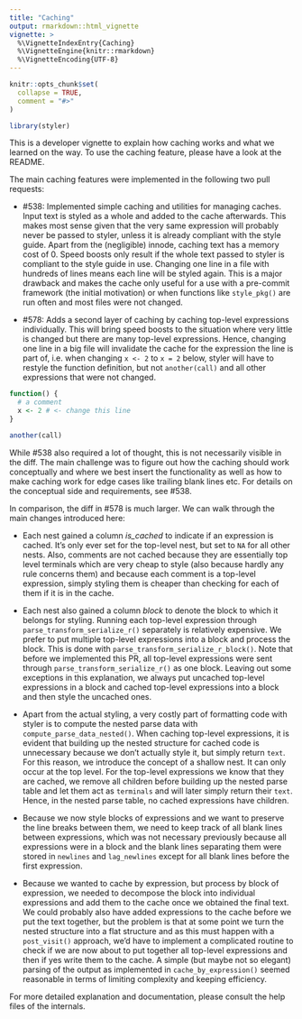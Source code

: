 ```yaml
---
title: "Caching"
output: rmarkdown::html_vignette
vignette: >
  %\VignetteIndexEntry{Caching}
  %\VignetteEngine{knitr::rmarkdown}
  %\VignetteEncoding{UTF-8}
---
```


```r
knitr::opts_chunk$set(
  collapse = TRUE,
  comment = "#>"
)
```

```r
library(styler)
```

This is a developer vignette to explain how caching works and what we learned on
the way. To use the caching feature, please have a look at the README.

The main caching features were implemented in the following two pull requests:

- #538: Implemented simple caching and utilities for managing caches. Input text
  is styled as a whole and added to the cache afterwards. This makes most sense
  given that the very same expression will probably never be passed to styler,
  unless it is already compliant with the style guide. Apart from the
  (negligible) innode, caching text has a memory cost of 0. Speed boosts only
  result if the whole text passed to styler is compliant to the style guide in
  use. Changing one line in a file with hundreds of lines means each line will
  be styled again. This is a major drawback and makes the cache only useful for
  a use with a pre-commit framework (the initial motivation) or when functions
  like `style_pkg()` are run often and most files were not changed.

- #578: Adds a second layer of caching by caching top-level expressions
  individually. This will bring speed boosts to the situation where very little
  is changed but there are many top-level expressions. Hence, changing one line
  in a big file will invalidate the cache for the expression the line is part
  of, i.e. when changing `x <- 2` to `x = 2` below, styler will have to restyle
  the function definition, but not `another(call)` and all other expressions
  that were not changed.

```r
function() {
  # a comment
  x <- 2 # <- change this line
}

another(call)
```

While #538 also required a lot of thought, this is not necessarily visible in
the diff. The main challenge was to figure out how the caching should work
conceptually and where we best insert the functionality as well as how to make
caching work for edge cases like trailing blank lines etc. For details on the
conceptual side and requirements, see #538.

In comparison, the diff in #578 is much larger. We can walk through the main
changes introduced here:

- Each nest gained a column *is_cached* to indicate if an expression is cached.
  It's only ever set for the top-level nest, but set to `NA` for all other
  nests. Also, comments are not cached because they are essentially top level
  terminals which are very cheap to style (also because hardly any rule concerns
  them) and because each comment is a top-level expression, simply styling them
  is cheaper than checking for each of them if it is in the cache.

- Each nest also gained a column *block* to denote the block to which it belongs
  for styling. Running each top-level expression through
  `parse_transform_serialize_r()` separately is relatively expensive. We prefer
  to put multiple top-level expressions into a block and process the block. This
  is done with `parse_transform_serialize_r_block()`. Note that before we
  implemented this PR, all top-level expressions were sent through
  `parse_transform_serialize_r()` as one block. Leaving out some exceptions in
  this explanation, we always put uncached top-level expressions in a block and
  cached top-level expressions into a block and then style the uncached ones.

- Apart from the actual styling, a very costly part of formatting code with
  styler is to compute the nested parse data with `compute_parse_data_nested()`.
  When caching top-level expressions, it is evident that building up the nested
  structure for cached code is unnecessary because we don't actually style it,
  but simply return `text`. For this reason, we introduce the concept of a
  shallow nest. It can only occur at the top level. For the top-level
  expressions we know that they are cached, we remove all children before
  building up the nested parse table and let them act as `terminals` and will
  later simply return their `text`. Hence, in the nested parse table, no cached
  expressions have children.

- Because we now style blocks of expressions and we want to preserve the line
  breaks between them, we need to keep track of all blank lines between
  expressions, which was not necessary previously because all expressions were
  in a block and the blank lines separating them were stored in `newlines` and
  `lag_newlines` except for all blank lines before the first expression.

- Because we wanted to cache by expression, but process by block of expression,
  we needed to decompose the block into individual expressions and add them to
  the cache once we obtained the final text. We could probably also have added
  expressions to the cache before we put the text together, but the problem is
  that at some point we turn the nested structure into a flat structure and as
  this must happen with a `post_visit()` approach, we'd have to implement a
  complicated routine to check if we are now about to put together all top-level
  expressions and then if yes write them to the cache. A simple (but maybe not
  so elegant) parsing of the output as implemented in `cache_by_expression()`
  seemed reasonable in terms of limiting complexity and keeping efficiency.

For more detailed explanation and documentation, please consult the help files
of the internals.
